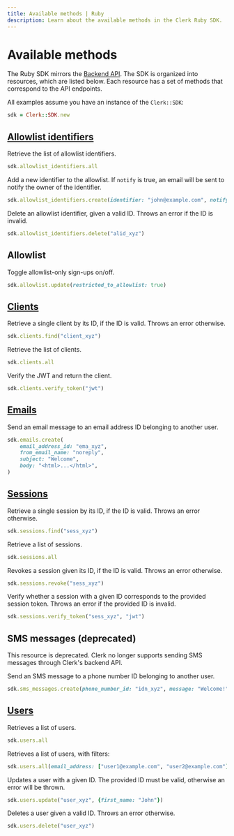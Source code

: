 ```yaml
---
title: Available methods | Ruby
description: Learn about the available methods in the Clerk Ruby SDK.
---
```


# Available methods

The Ruby SDK mirrors the [Backend API](https://clerk.com/docs/reference/backend-api). The SDK is organized into resources, which are listed below. Each resource has a set of methods that correspond to the API endpoints.

All examples assume you have an instance of the `Clerk::SDK`:

```ruby
sdk = Clerk::SDK.new
```

## [Allowlist identifiers](https://clerk.com/docs/reference/backend-api/tag/Allow-list-Block-list)

Retrieve the list of allowlist identifiers.

```ruby
sdk.allowlist_identifiers.all
```

Add a new identifier to the allowlist. If `notify` is true, an email will be sent to notify the owner of the identifier.

```ruby
sdk.allowlist_identifiers.create(identifier: "john@example.com", notify: true)
```

Delete an allowlist identifier, given a valid ID. Throws an error if the ID is invalid.

```ruby
sdk.allowlist_identifiers.delete("alid_xyz")
```

## Allowlist

Toggle allowlist-only sign-ups on/off.

```ruby
sdk.allowlist.update(restricted_to_allowlist: true)
```

## [Clients](https://clerk.com/docs/reference/backend-api/tag/Clients)

Retrieve a single client by its ID, if the ID is valid. Throws an error otherwise.

```ruby
sdk.clients.find("client_xyz")
```

Retrieve the list of clients.

```ruby
sdk.clients.all
```

Verify the JWT and return the client.

```ruby
sdk.clients.verify_token("jwt")
```

## [Emails](https://clerk.com/docs/reference/backend-api/tag/Emails)

Send an email message to an email address ID belonging to another user.

```ruby
sdk.emails.create(
    email_address_id: "ema_xyz", 
    from_email_name: "noreply", 
    subject: "Welcome",
    body: "<html>...</html>",
)
```

## [Sessions](https://clerk.com/docs/reference/backend-api/tag/Sessions)

Retrieve a single session by its ID, if the ID is valid. Throws an error otherwise.

```ruby
sdk.sessions.find("sess_xyz")
```

Retrieve a list of sessions.

```ruby
sdk.sessions.all
```

Revokes a session given its ID, if the ID is valid. Throws an error otherwise.

```ruby
sdk.sessions.revoke("sess_xyz")
```

Verify whether a session with a given ID corresponds to the provided session token. Throws an error if the provided ID is invalid.

```ruby
sdk.sessions.verify_token("sess_xyz", "jwt")
```

## SMS messages (deprecated)

<Callout type="danger">
  This resource is deprecated. Clerk no longer supports sending SMS messages through Clerk's backend API.
</Callout>

Send an SMS message to a phone number ID belonging to another user.

```ruby
sdk.sms_messages.create(phone_number_id: "idn_xyz", message: "Welcome!")
```

## [Users](https://clerk.com/docs/reference/backend-api/tag/Users)

Retrieves a list of users.

```ruby
sdk.users.all
```

Retrieves a list of users, with filters:

```ruby
sdk.users.all(email_address: ["user1@example.com", "user2@example.com"])
```

Updates a user with a given ID. The provided ID must be valid, otherwise an error will be thrown.

```ruby
sdk.users.update("user_xyz", {first_name: "John"})
```

Deletes a user given a valid ID. Throws an error otherwise.

```ruby
sdk.users.delete("user_xyz")
```
